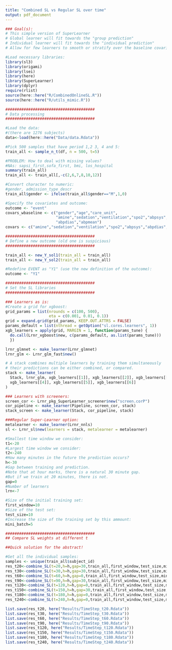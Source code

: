 ```yaml
---
title: "Combined SL vs Regular SL over time"
output: pdf_document
---
```


```r
### Goal(s):
# This simple version of SuperLearner 
# Global learner will fit towards the "group prediction"
# Individual learner will fit towards the "individual prediction"
# Allow for few learners to smooth or stratify over the baseline covariates
```

```r
#Load necessary libraries:
library(sl3)
library(origami)
library(lsei)
library(here)
library(SuperLearner)
library(dplyr)
require(rlist)
source(here::here("R/CombinedOnlineSL.R"))
source(here::here("R/utils_mimic.R"))
```

```r

#######################################
# Data processing
#######################################

#Load the data:
#(there are 1276 subjects)
data<-load(here::here("Data/data.Rdata"))

#Pick 500 samples that have period 1,2 3, 4 and 5:
train_all <- sample_n_t(df, n = 500, t=5)

#PROBLEM: How to deal with missing values?
#NAs: sapsi_first,sofa_first, bmi, los_hospital
summary(train_all)
train_all <- train_all[,-c(2,6,7,8,10,12)]

#Convert character to numeric:
#gender, admission_type_descr
train_all$gender <- ifelse(train_all$gender=="M",1,0)

#Specify the covariates and outcome:
outcome <- "event"
covars_wbaseline <- c("gender","age","care_unit",
                      "amine","sedation","ventilation","spo2","abpsys",
                      "abpdias","abpmean")
covars <- c("amine","sedation","ventilation","spo2","abpsys","abpdias","abpmean")
```

```r

#######################################
# Define a new outcome (old one is suspicious)
#######################################

train_all <- new_Y_sol1(train_all = train_all)
train_all <- new_Y_sol2(train_all = train_all)

#Redefine EVENT as "Y1" (use the new definition of the outcome):
outcome <- "Y1"
```

```r

#######################################
# Set the SL libraries
#######################################

### Learners as is:
#Create a grid for xgboost:
grid_params = list(nrounds = c(100, 500),
                   eta = c(0.001, 0.01, 0.1))
grid = expand.grid(grid_params, KEEP.OUT.ATTRS = FALSE)
params_default = list(nthread = getOption("sl.cores.learners", 1))
xgb_learners = apply(grid, MARGIN = 1, function(params_tune) {
  do.call(Lrnr_xgboost$new, c(params_default, as.list(params_tune)))
  })

lrnr_glmnet <- make_learner(Lrnr_glmnet)
lrnr_glm <- Lrnr_glm_fast$new()

# A stack combines multiple learners by training them simultaneously
# their predictions can be either combined, or compared.
stack <- make_learner(
  Stack, lrnr_glm, xgb_learners[[1]], xgb_learners[[2]], xgb_learners[[3]],
  xgb_learners[[4]], xgb_learners[[5]], xgb_learners[[6]]
)

### Learners with screeners:
screen_cor <- Lrnr_pkg_SuperLearner_screener$new("screen.corP")
cor_pipeline <- make_learner(Pipeline, screen_cor, stack)
stack_screen <- make_learner(Stack, cor_pipeline, stack)

###Regular Super-Learner option:
metalearner <- make_learner(Lrnr_nnls)
sl <- Lrnr_sl$new(learners = stack, metalearner = metalearner)

```

```r

#Smallest time window we consider:
t1<-20
#Largest time window we consider:
t2<-240
#How many minutes in the future the prediction occurs?
h<-30
#Gap between training and prediction.
#Note that at hour marks, there is a natural 30 minute gap. 
#But if we train at 20 minutes, there is not. 
gap=0
#Number of learners
lrn<-7

#Size of the initial training set:
first_window=10
#Size of the test set:
test_size=10
#Increase the size of the training set by this ammount:
mini_batch=5

#######################################
## Compare SL weights at different t

##Quick solution for the abstract!

#Get all the individual samples:
samples <- unique(train_all$subject_id)
res_t20<-combine_SL(t=20,h=h,gap=30,train_all,first_window,test_size,mini_batch)
res_t30<-combine_SL(t=30,h=h,gap=30,train_all,first_window,test_size,mini_batch)
res_t60<-combine_SL(t=60,h=h,gap=0,train_all,first_window,test_size,mini_batch)
res_t90<-combine_SL(t=90,h=h,gap=30,train_all,first_window,test_size,mini_batch)
res_t120<-combine_SL(t=120,h=h,gap=0,train_all,first_window,test_size,mini_batch)
res_t150<-combine_SL(t=150,h=h,gap=30,train_all,first_window,test_size,mini_batch)
res_t180<-combine_SL(t=180,h=h,gap=0,train_all,first_window,test_size,mini_batch)
res_t240<-combine_SL(t=240,h=h,gap=0,train_all,first_window,test_size,mini_batch)

list.save(res_t20, here("Results/TimeStep_t20.Rdata"))
list.save(res_t30, here("Results/TimeStep_t30.Rdata"))
list.save(res_t60, here("Results/TimeStep_t60.Rdata"))
list.save(res_t90, here("Results/TimeStep_t90.Rdata"))
list.save(res_t120, here("Results/TimeStep_t120.Rdata"))
list.save(res_t150, here("Results/TimeStep_t150.Rdata"))
list.save(res_t180, here("Results/TimeStep_t180.Rdata"))
list.save(res_t240, here("Results/TimeStep_t240.Rdata"))

```
